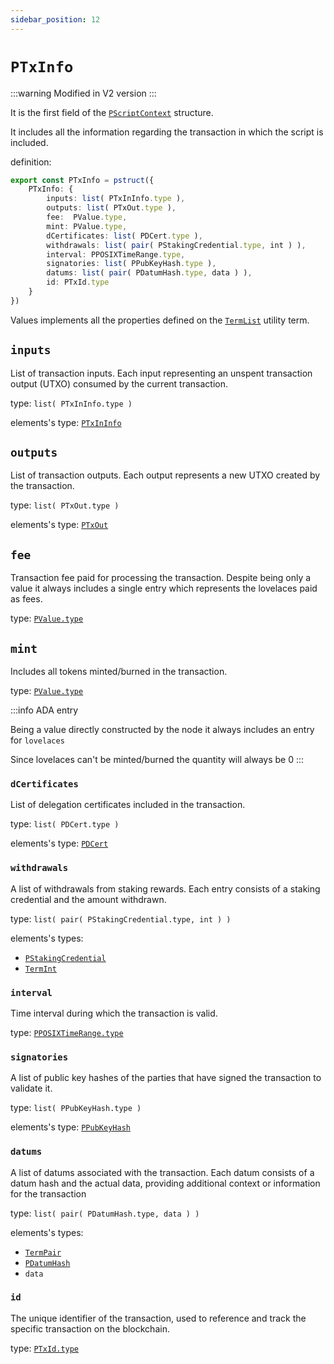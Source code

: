 ```yaml
---
sidebar_position: 12
---
```


# `PTxInfo`

:::warning
Modified in V2 version
:::

It is the first field of the [`PScriptContext`](./PScriptContext) structure.

It includes all the information regarding the transaction in which the script is included.

definition:

```ts
export const PTxInfo = pstruct({
    PTxInfo: {
        inputs: list( PTxInInfo.type ),
        outputs: list( PTxOut.type ),
        fee:  PValue.type,
        mint: PValue.type,
        dCertificates: list( PDCert.type ),
        withdrawals: list( pair( PStakingCredential.type, int ) ),
        interval: PPOSIXTimeRange.type,
        signatories: list( PPubKeyHash.type ),
        datums: list( pair( PDatumHash.type, data ) ),
        id: PTxId.type
    }
})
```

Values implements all the properties defined on the [`TermList`](../../stdlib/TermList) utility term.

## `inputs`

List of transaction inputs. Each input representing an unspent transaction output (UTXO) consumed by the current transaction.

type: `list( PTxInInfo.type )`

elements's type: [`PTxInInfo`](./PTxInInfo)

## `outputs`

List of transaction outputs. Each output represents a new UTXO created by the transaction.

type: `list( PTxOut.type )`

elements's type: [`PTxOut`](./PTxOut)

## `fee`

Transaction fee paid for processing the transaction.
Despite being only a value it always includes a single entry which represents the lovelaces paid as fees.

type: [`PValue.type`](./PValue)

## `mint`

Includes all tokens minted/burned in the transaction.

type: [`PValue.type`](./PValue)

:::info ADA entry

Being a value directly constructed by the node it always includes an entry for `lovelaces`

Since lovelaces can't be minted/burned the quantity will always be 0
:::


### `dCertificates`

List of delegation certificates included in the transaction.

type: `list( PDCert.type )`

elements's type: [`PDCert`](./PDCert)

### `withdrawals`

A list of withdrawals from staking rewards. Each entry consists of a staking credential and the amount withdrawn.

type: `list( pair( PStakingCredential.type, int ) )`

elements's types: 

- [`PStakingCredential`](./PStakingCredential)
- [`TermInt`](../../stdlib/TermInt)

### `interval`

Time interval during which the transaction is valid.

type: [`PPOSIXTimeRange.type`](./PPOSIXTimeRange)


### `signatories`

A list of public key hashes of the parties that have signed the transaction to validate it.

type: `list( PPubKeyHash.type )`

elements's type: [`PPubKeyHash`](./PPubKeyHash) 

### `datums`

A list of datums associated with the transaction.
Each datum consists of a datum hash and the actual data, providing additional context or information for the transaction

type: `list( pair( PDatumHash.type, data ) )`

elements's types: 

- [`TermPair`](../../stdlib/TermPair)
- [`PDatumHash`](./PDatumHash)
- `data`

### `id`

The unique identifier of the transaction, used to reference and track the specific transaction on the blockchain.

type: [`PTxId.type`](./PTxId)